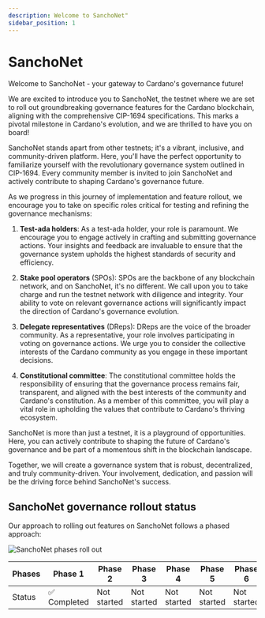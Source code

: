```yaml
---
description: Welcome to SanchoNet"
sidebar_position: 1
---
```


# SanchoNet

Welcome to SanchoNet - your gateway to Cardano's governance future!

We are excited to introduce you to SanchoNet, the testnet where we are set to roll out groundbreaking governance features for the Cardano blockchain, aligning with the comprehensive CIP-1694 specifications. This marks a pivotal milestone in Cardano's evolution, and we are thrilled to have you on board!

SanchoNet stands apart from other testnets; it's a vibrant, inclusive, and community-driven platform. Here, you'll have the perfect opportunity to familiarize yourself with the revolutionary governance system outlined in CIP-1694. Every community member is invited to join SanchoNet and actively contribute to shaping Cardano's governance future.

As we progress in this journey of implementation and feature rollout, we encourage you to take on specific roles critical for testing and refining the governance mechanisms:

1. **Test-ada holders**:
As a test-ada holder, your role is paramount. We encourage you to engage actively in crafting and submitting governance actions. Your insights and feedback are invaluable to ensure that the governance system upholds the highest standards of security and efficiency.

2. **Stake pool operators** (SPOs):
SPOs are the backbone of any blockchain network, and on SanchoNet, it's no different. We call upon you to take charge and run the testnet network with diligence and integrity. Your ability to vote on relevant governance actions will significantly impact the direction of Cardano's governance evolution.

3. **Delegate representatives** (DReps):
DReps are the voice of the broader community. As a representative, your role involves participating in voting on governance actions. We urge you to consider the collective interests of the Cardano community as you engage in these important decisions.

4. **Constitutional committee**:
The constitutional committee holds the responsibility of ensuring that the governance process remains fair, transparent, and aligned with the best interests of the community and Cardano's constitution. As a member of this committee, you will play a vital role in upholding the values that contribute to Cardano's thriving ecosystem.

SanchoNet is more than just a testnet, it is a playground of opportunities. Here, you can actively contribute to shaping the future of Cardano's governance and be part of a momentous shift in the blockchain landscape.

Together, we will create a governance system that is robust, decentralized, and truly community-driven. Your involvement, dedication, and passion will be the driving force behind SanchoNet's success.

## SanchoNet governance rollout status

Our approach to rolling out features on SanchoNet follows a phased approach: 

![SanchoNet phases roll out](@site/static/img/sanchonetphase1complete.png)

| Phases  | Phase 1     | Phase 2     | Phase 3     | Phase 4     | Phase 5     | Phase 6     |
|---------|-------------|-------------|-------------|-------------|-------------|-------------|
| Status  | :white_check_mark: Completed   | Not started | Not started | Not started | Not started | Not started |
